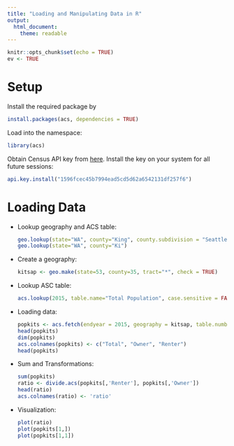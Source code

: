 ```yaml
---
title: "Loading and Manipulating Data in R"
output: 
  html_document:
    theme: readable
---
```


```r
knitr::opts_chunk$set(echo = TRUE)
ev <- TRUE
```

# Setup

Install the required package by
```r
install.packages(acs, dependencies = TRUE)
```

Load into the namespace:
```r
library(acs)
```

Obtain Census API key from [here](http://api.census.gov/data/key_signup.html). Install the key on your system for all future sessions:

```r
api.key.install("1596fcec45b7994ead5cd5d62a6542131df257f6")
```

# Loading Data

* Lookup geography and ACS table:

    ```r
geo.lookup(state="WA", county="King", county.subdivision = "Seattle")
geo.lookup(state="WA", county="Ki")
```

* Create a geography:

    ```r
kitsap <- geo.make(state=53, county=35, tract="*", check = TRUE)
```

* Lookup ASC table:

    ```r
acs.lookup(2015, table.name="Total Population", case.sensitive = FALSE)
```

* Loading data:

    ```r
popkits <- acs.fetch(endyear = 2015, geography = kitsap, table.number = "B25008") 
head(popkits)
dim(popkits)
acs.colnames(popkits) <- c("Total", "Owner", "Renter")
head(popkits)
```

* Sum and Transformations:

    ```r
sum(popkits)
ratio <- divide.acs(popkits[,'Renter'], popkits[,'Owner'])
head(ratio)
acs.colnames(ratio) <- 'ratio'
```

* Visualization:

    ```r
plot(ratio)
plot(popkits[1,])
plot(popkits[1,1])
```

